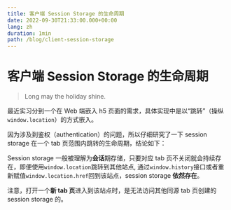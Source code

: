 ```yaml
---
title: 客户端 Session Storage 的生命周期
date: 2022-09-30T21:33:00.000+00:00
lang: zh
duration: 1min
path: /blog/client-session-storage
---
```


# 客户端 Session Storage 的生命周期

> Long may the holiday shine.

最近实习分到一个在 Web 端嵌入 h5 页面的需求，具体实现中是以“跳转”（操纵`window.location`）的方式嵌入。

因为涉及到鉴权（authentication）的问题，所以仔细研究了一下 session storage 在一个 tab 页范围内跳转的生命周期，结论如下：

Session storage 一般被理解为**会话**期存储，只要对应 tab 页不关闭就会持续存在，即便使用`window.location`跳转到其他站点,
通过`window.history`接口或者重新赋值`window.location.href`回到该站点，session storage **依然存在**。

注意，打开一个**新 tab 页**进入到该站点时，是无法访问其他同源 tab 页创建的 session storage 的。